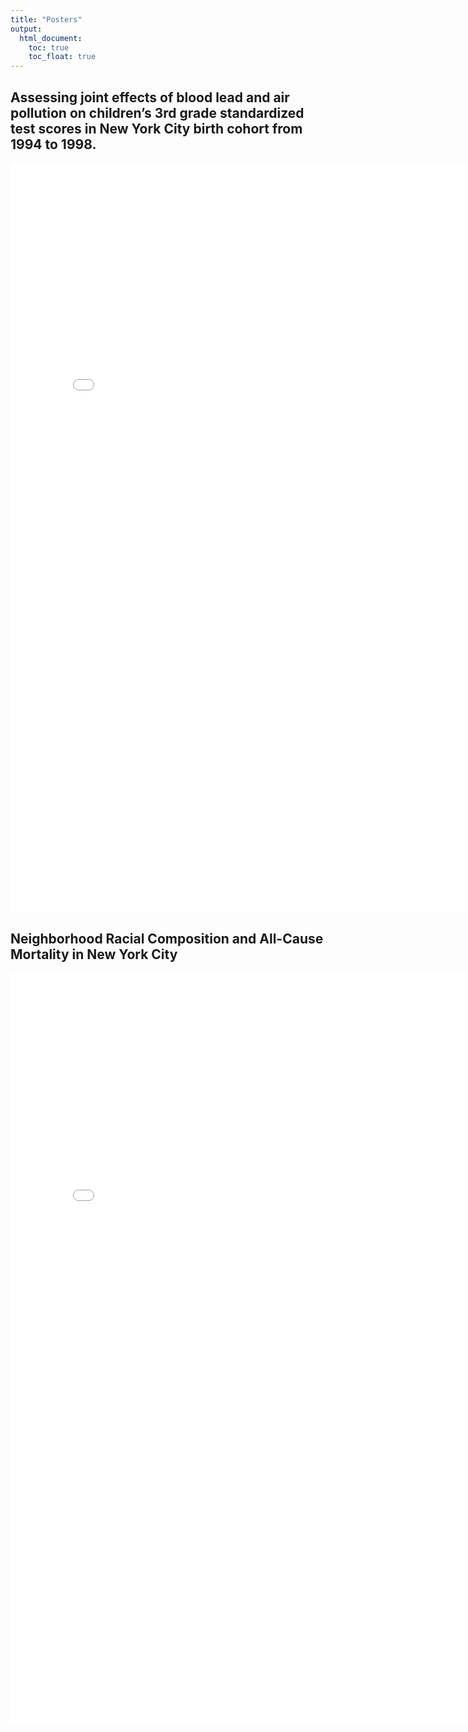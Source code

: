 ```yaml
---
title: "Posters"
output: 
  html_document:
    toc: true
    toc_float: true
---
```


## Assessing joint effects of blood lead and air pollution on children’s 3rd grade standardized test scores in New York City birth cohort from 1994 to 1998.

<embed src="Kothari_Meeraj_Poster.pdf" width="800px" height="1200px" />

## Neighborhood Racial Composition and All-Cause Mortality in New York City

<embed src="GIS_poster_mk4208.pdf" width="800px" height="1200px" />